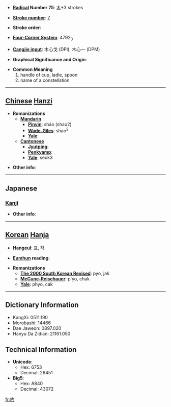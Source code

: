* '''[[Wiktionary:Chinese radical index| Radical]] Number 75''': [[Wiktionary:Chinese radical index 木|木]]+3 strokes

* '''[[Wiktionary:Chinese total strokes index|Stroke number]]''': [[Wiktionary:Chinese total strokes index 7|7]]

* '''Stroke order''': 

* '''[[Wiktionary:Chinese four corner index|Four-Corner System]]''': 4792<sub>0</sub>

* '''[[Wiktionary:Chinese Cangjie index|Cangjie input]]''': 木心戈 (DPI), 木心一 (DPM)

* '''Graphical Significance and Origin''': 

* '''Common Meaning'''
*#handle of cup, ladle, spoon
*# name of a constellation


----

== [[Chinese]] [[Hanzi]] ==

* '''Romanizations'''
** '''[[Mandarin]]'''
*** '''[[Pinyin]]''': sháo (shao2)
*** '''[[Wade-Giles]]''': shao<sup>2</sup>
*** '''[[Yale]]''': 
** '''[[Cantonese]]'''
*** '''[[Jyutping]]''':
*** '''[[Penkyamp]]''': 
*** '''[[Yale]]''': seuk3

* '''Other info''': 

----

==Japanese==
===[[Kanji]]===
{{kanji|on readings=[[ひょう]] (hyō), [[てき]] (teki), [[しゃく]] (shaku)|kun readings=[[ひしゃく]] (hishaku)}}

* '''Other info''':  

----

== [[Korean]] [[Hanja]] ==

* '''[[Hangeul]]''': 표, 작

* '''[[Eumhun]] reading''': 

* '''Romanizations'''
** '''[[The 2000 South Korean Revised Romanization|The 2000 South Korean Revised]]''': pyo, jak
** '''[[McCune-Reischauer]]''': p'yo, chak
** '''[[Yale]]''': phyo, cak

----

== Dictionary Information ==

* KangXi: 0511.190
* Morobashi: 14466
* Dae Jaweon: 0897.020
* Hanyu Da Zidian: 21161.050

== Technical Information ==

* '''Unicode''':
** Hex: 6753
** Decimal: 26451
* '''Big5''':
** Hex: A840
** Decimal: 43072

[[fr:杓]]